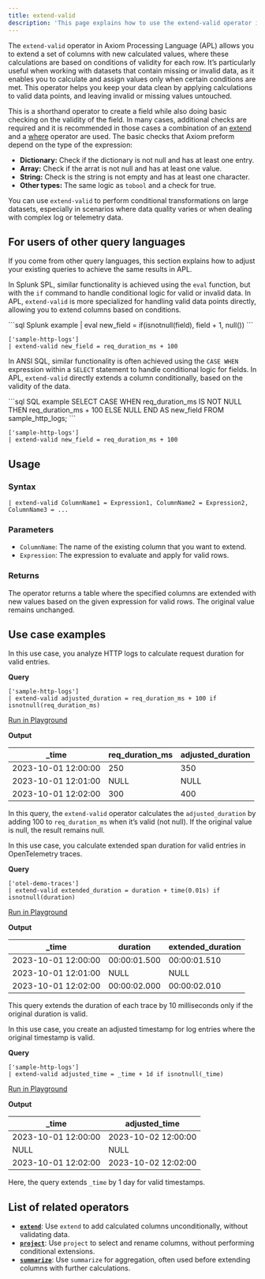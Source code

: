 ```yaml
---
title: extend-valid
description: 'This page explains how to use the extend-valid operator in APL.'
---
```


The `extend-valid` operator in Axiom Processing Language (APL) allows you to extend a set of columns with new calculated values, where these calculations are based on conditions of validity for each row. It’s particularly useful when working with datasets that contain missing or invalid data, as it enables you to calculate and assign values only when certain conditions are met. This operator helps you keep your data clean by applying calculations to valid data points, and leaving invalid or missing values untouched.

This is a shorthand operator to create a field while also doing basic checking on the validity of the field. In many cases, additional checks are required and it is recommended in those cases a combination of an [extend](/apl/tabular-operators/extend-operator) and a [where](/apl/tabular-operators/where-operator) operator are used. The basic checks that Axiom preform depend on the type of the expression:

- **Dictionary:** Check if the dictionary is not null and has at least one entry.
- **Array:** Check if the arrat is not null and has at least one value.
- **String:** Check is the string is not empty and has at least one character.
- **Other types:** The same logic as `tobool` and a check for true.

You can use `extend-valid` to perform conditional transformations on large datasets, especially in scenarios where data quality varies or when dealing with complex log or telemetry data.

## For users of other query languages

If you come from other query languages, this section explains how to adjust your existing queries to achieve the same results in APL.

<AccordionGroup>
<Accordion title="Splunk SPL users">

In Splunk SPL, similar functionality is achieved using the `eval` function, but with the `if` command to handle conditional logic for valid or invalid data. In APL, `extend-valid` is more specialized for handling valid data points directly, allowing you to extend columns based on conditions.

<CodeGroup>
```sql Splunk example
| eval new_field = if(isnotnull(field), field + 1, null())
```

```kusto APL equivalent
['sample-http-logs'] 
| extend-valid new_field = req_duration_ms + 100
```
</CodeGroup>

</Accordion>
<Accordion title="ANSI SQL users">

In ANSI SQL, similar functionality is often achieved using the `CASE WHEN` expression within a `SELECT` statement to handle conditional logic for fields. In APL, `extend-valid` directly extends a column conditionally, based on the validity of the data.

<CodeGroup>
```sql SQL example
SELECT CASE WHEN req_duration_ms IS NOT NULL THEN req_duration_ms + 100 ELSE NULL END AS new_field FROM sample_http_logs;
```

```kusto APL equivalent
['sample-http-logs'] 
| extend-valid new_field = req_duration_ms + 100
```
</CodeGroup>

</Accordion>
</AccordionGroup>

## Usage

### Syntax

```kusto
| extend-valid ColumnName1 = Expression1, ColumnName2 = Expression2, ColumnName3 = ...
```

### Parameters

- `ColumnName`: The name of the existing column that you want to extend.
- `Expression`: The expression to evaluate and apply for valid rows.

### Returns

The operator returns a table where the specified columns are extended with new values based on the given expression for valid rows. The original value remains unchanged.

## Use case examples

<Tabs>
<Tab title="Log analysis">

In this use case, you analyze HTTP logs to calculate request duration for valid entries.

**Query**

```kusto
['sample-http-logs']
| extend-valid adjusted_duration = req_duration_ms + 100 if isnotnull(req_duration_ms)
```

[Run in Playground](https://play.axiom.co/axiom-play-qf1k/explorer?initForm=%7B%22apl%22%3A%22%5B'sample-http-logs'%5D%20%7C%20extend-valid%20adjusted_duration%20%3D%20req_duration_ms%20%2B%20100%20if%20isnotnull(req_duration_ms)%22%7D)

**Output**

| _time               | req_duration_ms | adjusted_duration |
|---------------------|-----------------|-------------------|
| 2023-10-01 12:00:00 | 250             | 350               |
| 2023-10-01 12:01:00 | NULL            | NULL              |
| 2023-10-01 12:02:00 | 300             | 400               |

In this query, the `extend-valid` operator calculates the `adjusted_duration` by adding 100 to `req_duration_ms` when it’s valid (not null). If the original value is null, the result remains null.

</Tab>
<Tab title="OpenTelemetry traces">

In this use case, you calculate extended span duration for valid entries in OpenTelemetry traces.

**Query**

```kusto
['otel-demo-traces']
| extend-valid extended_duration = duration + time(0.01s) if isnotnull(duration)
```

[Run in Playground](https://play.axiom.co/axiom-play-qf1k/explorer?initForm=%7B%22apl%22%3A%22%5B'otel-demo-traces'%5D%20%7C%20extend-valid%20extended_duration%20%3D%20duration%20%2B%20time(0.01s)%20if%20isnotnull(duration)%22%7D)

**Output**

| _time               | duration       | extended_duration |
|---------------------|----------------|-------------------|
| 2023-10-01 12:00:00 | 00:00:01.500   | 00:00:01.510      |
| 2023-10-01 12:01:00 | NULL           | NULL              |
| 2023-10-01 12:02:00 | 00:00:02.000   | 00:00:02.010      |

This query extends the duration of each trace by 10 milliseconds only if the original duration is valid.

</Tab>
<Tab title="Security logs">

In this use case, you create an adjusted timestamp for log entries where the original timestamp is valid.

**Query**

```kusto
['sample-http-logs']
| extend-valid adjusted_time = _time + 1d if isnotnull(_time)
```

[Run in Playground](https://play.axiom.co/axiom-play-qf1k/explorer?initForm=%7B%22apl%22%3A%22%5B'sample-http-logs'%5D%20%7C%20extend-valid%20adjusted_time%20%3D%20_time%20%2B%201d%20if%20isnotnull(_time)%22%7D)

**Output**

| _time               | adjusted_time       |
|---------------------|---------------------|
| 2023-10-01 12:00:00 | 2023-10-02 12:00:00 |
| NULL                | NULL                |
| 2023-10-01 12:02:00 | 2023-10-02 12:02:00 |

Here, the query extends `_time` by 1 day for valid timestamps.

</Tab>
</Tabs>

## List of related operators

- [**`extend`**](/apl/tabular-operators/extend-operator): Use `extend` to add calculated columns unconditionally, without validating data.
- [**`project`**](/apl/tabular-operators/project-operator): Use `project` to select and rename columns, without performing conditional extensions.
- [**`summarize`**](/apl/tabular-operators/summarize-operator): Use `summarize` for aggregation, often used before extending columns with further calculations.